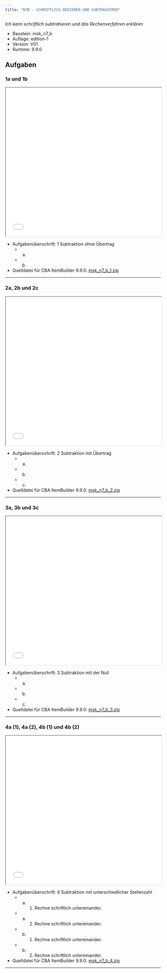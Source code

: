 ```yaml
---
title: "N7B - SCHRIFTLICH ADDIEREN UND SUBTRAHIEREN"
---
```


*Ich kann schriftlich subtrahieren und das Rechenverfahren erklären* 


::: {.callout-note collapse="true"  title="Bausteinversion"}


* Baustein: msk_n7_b 
* Auflage: edition-1 
* Version: V01 
* Runtime: 9.9.0 
:::

## Aufgaben


### 1a und 1b
```{=html}
<iframe width="100%" height="480"
src="../oer/edition-1/V01/9.9.0/msk_n7_b/msk_n7_b_1/viewer.html"></iframe>
```


::: {.callout-tip collapse="true"  title="Details"}


* Aufgabenüberschrift: 1 Subtraktion ohne Übertrag
	 - a)
	 - b)
* Quelldatei für CBA ItemBuilder 9.9.0: [msk_n7_b_1.zip](../oer/edition-1/V01/9.9.0/msk_n7_b/msk_n7_b_1/msk_n7_b_1.zip) 
:::
<hr noshade/>

### 2a, 2b und 2c
```{=html}
<iframe width="100%" height="480"
src="../oer/edition-1/V01/9.9.0/msk_n7_b/msk_n7_b_2/viewer.html"></iframe>
```


::: {.callout-tip collapse="true"  title="Details"}


* Aufgabenüberschrift: 2 Subtraktion mit Übertrag
	 - a)
	 - b)
	 - c)
* Quelldatei für CBA ItemBuilder 9.9.0: [msk_n7_b_2.zip](../oer/edition-1/V01/9.9.0/msk_n7_b/msk_n7_b_2/msk_n7_b_2.zip) 
:::
<hr noshade/>

### 3a, 3b und 3c
```{=html}
<iframe width="100%" height="480"
src="../oer/edition-1/V01/9.9.0/msk_n7_b/msk_n7_b_3/viewer.html"></iframe>
```


::: {.callout-tip collapse="true"  title="Details"}


* Aufgabenüberschrift: 3 Subtraktion mit der Null
	 - a)
	 - b)
	 - c)
* Quelldatei für CBA ItemBuilder 9.9.0: [msk_n7_b_3.zip](../oer/edition-1/V01/9.9.0/msk_n7_b/msk_n7_b_3/msk_n7_b_3.zip) 
:::
<hr noshade/>

### 4a (1), 4a (2), 4b (1) und 4b (2)
```{=html}
<iframe width="100%" height="480"
src="../oer/edition-1/V01/9.9.0/msk_n7_b/msk_n7_b_4/viewer.html"></iframe>
```


::: {.callout-tip collapse="true"  title="Details"}


* Aufgabenüberschrift: 4 Subtraktion mit unterschiedlicher Stellenzahl
	 - a) (1) Rechne schriftlich untereinander.
	 - a) (2) Rechne schriftlich untereinander.
	 - b) (1) Rechne schriftlich untereinander.
	 - b) (2) Rechne schriftlich untereinander.
* Quelldatei für CBA ItemBuilder 9.9.0: [msk_n7_b_4.zip](../oer/edition-1/V01/9.9.0/msk_n7_b/msk_n7_b_4/msk_n7_b_4.zip) 
:::
<hr noshade/>

